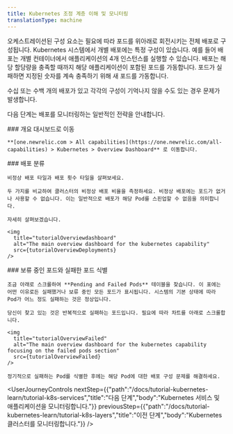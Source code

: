 ```yaml
---
title: Kubernetes 조정 계층 이해 및 모니터링
translationType: machine
---
```




오케스트레이션된 구성 요소는 필요에 따라 포드를 위아래로 회전시키는 전체 배포로 구성됩니다. Kubernetes 시스템에서 개별 배포에는 특정 구성이 있습니다. 예를 들어 배포는 개별 컨테이너에서 애플리케이션의 4개 인스턴스를 실행할 수 있습니다. 배포는 해당 할당량을 충족할 때까지 해당 애플리케이션이 포함된 포드를 가동합니다. 포드가 실패하면 지정된 숫자를 계속 충족하기 위해 새 포드를 가동합니다.

수십 또는 수백 개의 배포가 있고 각각의 구성이 기억나지 않을 수도 있는 경우 문제가 발생합니다.

다음 단계는 배포를 모니터링하는 일반적인 전략을 안내합니다.

<Steps>
  <Step>
    ### 개요 대시보드로 이동

    **[one.newrelic.com > All capabilities](https://one.newrelic.com/all-capabilities) > Kubernetes > Overview Dashboard** 로 이동합니다.  

  </Step>

  <Step>
    ### 배포 분류

    비정상 배포 타일과 배포 횟수 타일을 살펴보세요.

    두 가지를 비교하여 클러스터의 비정상 배포 비율을 측정하세요. 비정상 배포에는 포드가 없거나 사용할 수 없습니다. 이는 일반적으로 배포가 해당 Pod를 스핀업할 수 없음을 의미합니다.

    자세히 살펴보겠습니다.

    <img
      title="tutorialOverviewdashboard"
      alt="The main overview dashboard for the kubernetes capability"
      src={tutorialOverviewDeployments}
    />
  </Step>

  <Step>
    ### 보류 중인 포드와 실패한 포드 식별

    조금 아래로 스크롤하여 **Pending and Failed Pods** 테이블을 찾습니다. 이 표에는 어떤 이유로든 실패했거나 보류 중인 모든 포드가 표시됩니다. 시스템의 기본 상태에 따라 Pod가 어느 정도 실패하는 것은 정상입니다.

    당신이 찾고 있는 것은 반복적으로 실패하는 포드입니다. 필요에 따라 차트를 아래로 스크롤합니다.

    <img
      title="tutorialOverviewFailed"
      alt="The main overview dashboard for the kubernetes capability focusing on the failed pods section"
      src={tutorialOverviewFailed}
    />

    정기적으로 실패하는 Pod를 식별한 후에는 해당 Pod에 대한 배포 구성 문제를 해결하세요.
  </Step>
</Steps>

<UserJourneyControls
  nextStep={{"path":"/docs/tutorial-kubernetes-learn/tutorial-k8s-services","title":"다음 단계","body":"Kubernetes 서비스 및 애플리케이션을 모니터링합니다."}}
  previousStep={{"path":"/docs/tutorial-kubernetes-learn/tutorial-k8s-layers","title":"이전 단계","body":"Kubernetes 클러스터를 모니터링합니다."}}
/>